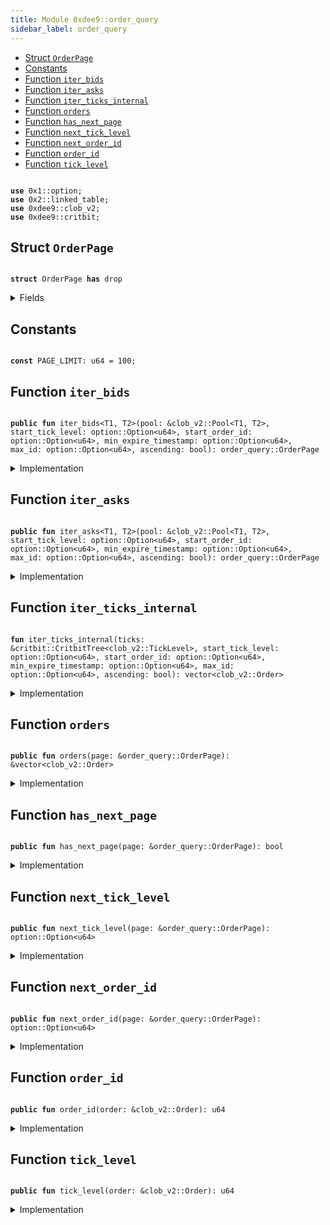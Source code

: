 ```yaml
---
title: Module 0xdee9::order_query
sidebar_label: order_query
---
```


<Link id="0xdee9_order_query"/>


-  [Struct `OrderPage`](#0xdee9_order_query_OrderPage)
-  [Constants](#@Constants_0)
-  [Function `iter_bids`](#0xdee9_order_query_iter_bids)
-  [Function `iter_asks`](#0xdee9_order_query_iter_asks)
-  [Function `iter_ticks_internal`](#0xdee9_order_query_iter_ticks_internal)
-  [Function `orders`](#0xdee9_order_query_orders)
-  [Function `has_next_page`](#0xdee9_order_query_has_next_page)
-  [Function `next_tick_level`](#0xdee9_order_query_next_tick_level)
-  [Function `next_order_id`](#0xdee9_order_query_next_order_id)
-  [Function `order_id`](#0xdee9_order_query_order_id)
-  [Function `tick_level`](#0xdee9_order_query_tick_level)


<pre><code>
<b>use</b> <Link to="../move-stdlib/option#0x1_option">0x1::option</Link>;
<b>use</b> <Link to="../iota-framework/linked_table#0x2_linked_table">0x2::linked_table</Link>;
<b>use</b> <Link to="clob_v2#0xdee9_clob_v2">0xdee9::clob_v2</Link>;
<b>use</b> <Link to="critbit#0xdee9_critbit">0xdee9::critbit</Link>;
</code></pre>



<Link id="0xdee9_order_query_OrderPage"></Link>

## Struct `OrderPage`



<pre><code>
<b>struct</b> <Link to="order_query#0xdee9_order_query_OrderPage">OrderPage</Link> <b>has</b> drop
</code></pre>



<details>
<summary>Fields</summary>


<dl>
<dt>
<code>
orders: <Link to="../move-stdlib/vector#0x1_vector">vector</Link>&lt;<Link to="clob_v2#0xdee9_clob_v2_Order">clob_v2::Order</Link>&gt;</code>
</dt>
<dd>

</dd>
<dt>
<code>
has_next_page: bool</code>
</dt>
<dd>

</dd>
<dt>
<code>
next_tick_level: <Link to="../move-stdlib/option#0x1_option_Option">option::Option</Link>&lt;u64&gt;</code>
</dt>
<dd>

</dd>
<dt>
<code>
next_order_id: <Link to="../move-stdlib/option#0x1_option_Option">option::Option</Link>&lt;u64&gt;</code>
</dt>
<dd>

</dd>
</dl>


</details>

<Link id="@Constants_0"></Link>

## Constants


<Link id="0xdee9_order_query_PAGE_LIMIT"></Link>



<pre><code>
<b>const</b> <Link to="order_query#0xdee9_order_query_PAGE_LIMIT">PAGE_LIMIT</Link>: u64 = 100;
</code></pre>



<Link id="0xdee9_order_query_iter_bids"></Link>

## Function `iter_bids`



<pre><code>
<b>public</b> <b>fun</b> <Link to="order_query#0xdee9_order_query_iter_bids">iter_bids</Link>&lt;T1, T2&gt;(pool: &<Link to="clob_v2#0xdee9_clob_v2_Pool">clob_v2::Pool</Link>&lt;T1, T2&gt;, start_tick_level: <Link to="../move-stdlib/option#0x1_option_Option">option::Option</Link>&lt;u64&gt;, start_order_id: <Link to="../move-stdlib/option#0x1_option_Option">option::Option</Link>&lt;u64&gt;, min_expire_timestamp: <Link to="../move-stdlib/option#0x1_option_Option">option::Option</Link>&lt;u64&gt;, max_id: <Link to="../move-stdlib/option#0x1_option_Option">option::Option</Link>&lt;u64&gt;, ascending: bool): <Link to="order_query#0xdee9_order_query_OrderPage">order_query::OrderPage</Link>
</code></pre>



<details>
<summary>Implementation</summary>


<pre><code>
<b>public</b> <b>fun</b> <Link to="order_query#0xdee9_order_query_iter_bids">iter_bids</Link>&lt;T1, T2&gt;(
    pool: &Pool&lt;T1, T2&gt;,
    // tick level <b>to</b> start from
    start_tick_level: Option&lt;u64&gt;,
    // order id within that tick level <b>to</b> start from
    start_order_id: Option&lt;u64&gt;,
    // <b>if</b> provided, do not <b>include</b> orders <b>with</b> an expire timestamp less than the provided value (expired order),
    // value is in microseconds
    min_expire_timestamp: Option&lt;u64&gt;,
    // do not show orders <b>with</b> an ID larger than max_id--
    // i.e., orders added later than this one
    max_id: Option&lt;u64&gt;,
    // <b>if</b> <b>true</b>, the orders are returned in ascending tick level.
    ascending: bool,
): <Link to="order_query#0xdee9_order_query_OrderPage">OrderPage</Link> \{
    <b>let</b> bids = <Link to="clob_v2#0xdee9_clob_v2_bids">clob_v2::bids</Link>(pool);
    <b>let</b> <b>mut</b> orders = <Link to="order_query#0xdee9_order_query_iter_ticks_internal">iter_ticks_internal</Link>(
        bids,
        start_tick_level,
        start_order_id,
        min_expire_timestamp,
        max_id,
        ascending
    );
    <b>let</b> (orders, has_next_page, next_tick_level, next_order_id) = <b>if</b> (<Link to="../move-stdlib/vector#0x1_vector_length">vector::length</Link>(&orders) &gt; <Link to="order_query#0xdee9_order_query_PAGE_LIMIT">PAGE_LIMIT</Link>) \{
        <b>let</b> last_order = <Link to="../move-stdlib/vector#0x1_vector_pop_back">vector::pop_back</Link>(&<b>mut</b> orders);
        (orders, <b>true</b>, some(<Link to="clob_v2#0xdee9_clob_v2_tick_level">clob_v2::tick_level</Link>(&last_order)), some(<Link to="clob_v2#0xdee9_clob_v2_order_id">clob_v2::order_id</Link>(&last_order)))
    } <b>else</b> \{
        (orders, <b>false</b>, none(), none())
    };

    <Link to="order_query#0xdee9_order_query_OrderPage">OrderPage</Link> \{
        orders,
        has_next_page,
        next_tick_level,
        next_order_id
    }
}
</code></pre>



</details>

<Link id="0xdee9_order_query_iter_asks"></Link>

## Function `iter_asks`



<pre><code>
<b>public</b> <b>fun</b> <Link to="order_query#0xdee9_order_query_iter_asks">iter_asks</Link>&lt;T1, T2&gt;(pool: &<Link to="clob_v2#0xdee9_clob_v2_Pool">clob_v2::Pool</Link>&lt;T1, T2&gt;, start_tick_level: <Link to="../move-stdlib/option#0x1_option_Option">option::Option</Link>&lt;u64&gt;, start_order_id: <Link to="../move-stdlib/option#0x1_option_Option">option::Option</Link>&lt;u64&gt;, min_expire_timestamp: <Link to="../move-stdlib/option#0x1_option_Option">option::Option</Link>&lt;u64&gt;, max_id: <Link to="../move-stdlib/option#0x1_option_Option">option::Option</Link>&lt;u64&gt;, ascending: bool): <Link to="order_query#0xdee9_order_query_OrderPage">order_query::OrderPage</Link>
</code></pre>



<details>
<summary>Implementation</summary>


<pre><code>
<b>public</b> <b>fun</b> <Link to="order_query#0xdee9_order_query_iter_asks">iter_asks</Link>&lt;T1, T2&gt;(
    pool: &Pool&lt;T1, T2&gt;,
    // tick level <b>to</b> start from
    start_tick_level: Option&lt;u64&gt;,
    // order id within that tick level <b>to</b> start from
    start_order_id: Option&lt;u64&gt;,
    // <b>if</b> provided, do not <b>include</b> orders <b>with</b> an expire timestamp less than the provided value (expired order),
    // value is in microseconds
    min_expire_timestamp: Option&lt;u64&gt;,
    // do not show orders <b>with</b> an ID larger than max_id--
    // i.e., orders added later than this one
    max_id: Option&lt;u64&gt;,
    // <b>if</b> <b>true</b>, the orders are returned in ascending tick level.
    ascending: bool,
): <Link to="order_query#0xdee9_order_query_OrderPage">OrderPage</Link> \{
    <b>let</b> asks = <Link to="clob_v2#0xdee9_clob_v2_asks">clob_v2::asks</Link>(pool);
    <b>let</b> <b>mut</b> orders = <Link to="order_query#0xdee9_order_query_iter_ticks_internal">iter_ticks_internal</Link>(
        asks,
        start_tick_level,
        start_order_id,
        min_expire_timestamp,
        max_id,
        ascending
    );
    <b>let</b> (orders, has_next_page, next_tick_level, next_order_id) = <b>if</b> (<Link to="../move-stdlib/vector#0x1_vector_length">vector::length</Link>(&orders) &gt; <Link to="order_query#0xdee9_order_query_PAGE_LIMIT">PAGE_LIMIT</Link>) \{
        <b>let</b> last_order = <Link to="../move-stdlib/vector#0x1_vector_pop_back">vector::pop_back</Link>(&<b>mut</b> orders);
        (orders, <b>true</b>, some(<Link to="clob_v2#0xdee9_clob_v2_tick_level">clob_v2::tick_level</Link>(&last_order)), some(<Link to="clob_v2#0xdee9_clob_v2_order_id">clob_v2::order_id</Link>(&last_order)))
    } <b>else</b> \{
        (orders, <b>false</b>, none(), none())
    };

    <Link to="order_query#0xdee9_order_query_OrderPage">OrderPage</Link> \{
        orders,
        has_next_page,
        next_tick_level,
        next_order_id
    }
}
</code></pre>



</details>

<Link id="0xdee9_order_query_iter_ticks_internal"></Link>

## Function `iter_ticks_internal`



<pre><code>
<b>fun</b> <Link to="order_query#0xdee9_order_query_iter_ticks_internal">iter_ticks_internal</Link>(ticks: &<Link to="critbit#0xdee9_critbit_CritbitTree">critbit::CritbitTree</Link>&lt;<Link to="clob_v2#0xdee9_clob_v2_TickLevel">clob_v2::TickLevel</Link>&gt;, start_tick_level: <Link to="../move-stdlib/option#0x1_option_Option">option::Option</Link>&lt;u64&gt;, start_order_id: <Link to="../move-stdlib/option#0x1_option_Option">option::Option</Link>&lt;u64&gt;, min_expire_timestamp: <Link to="../move-stdlib/option#0x1_option_Option">option::Option</Link>&lt;u64&gt;, max_id: <Link to="../move-stdlib/option#0x1_option_Option">option::Option</Link>&lt;u64&gt;, ascending: bool): <Link to="../move-stdlib/vector#0x1_vector">vector</Link>&lt;<Link to="clob_v2#0xdee9_clob_v2_Order">clob_v2::Order</Link>&gt;
</code></pre>



<details>
<summary>Implementation</summary>


<pre><code>
<b>fun</b> <Link to="order_query#0xdee9_order_query_iter_ticks_internal">iter_ticks_internal</Link>(
    ticks: &CritbitTree&lt;TickLevel&gt;,
    // tick level <b>to</b> start from
    start_tick_level: Option&lt;u64&gt;,
    // order id within that tick level <b>to</b> start from
    <b>mut</b> start_order_id: Option&lt;u64&gt;,
    // <b>if</b> provided, do not <b>include</b> orders <b>with</b> an expire timestamp less than the provided value (expired order),
    // value is in microseconds
    min_expire_timestamp: Option&lt;u64&gt;,
    // do not show orders <b>with</b> an ID larger than max_id--
    // i.e., orders added later than this one
    max_id: Option&lt;u64&gt;,
    // <b>if</b> <b>true</b>, the orders are returned in ascending tick level.
    ascending: bool,
): <Link to="../move-stdlib/vector#0x1_vector">vector</Link>&lt;Order&gt; \{
    <b>let</b> <b>mut</b> tick_level_key = <b>if</b> (<Link to="../move-stdlib/option#0x1_option_is_some">option::is_some</Link>(&start_tick_level)) \{
        <Link to="../move-stdlib/option#0x1_option_destroy_some">option::destroy_some</Link>(start_tick_level)
    } <b>else</b> \{
        <b>let</b> (key, _) = <b>if</b> (ascending) \{
            <Link to="critbit#0xdee9_critbit_min_leaf">critbit::min_leaf</Link>(ticks)
        }<b>else</b> \{
            <Link to="critbit#0xdee9_critbit_max_leaf">critbit::max_leaf</Link>(ticks)
        };
        key
    };

    <b>let</b> <b>mut</b> orders = <Link to="../move-stdlib/vector#0x1_vector">vector</Link>[];

    <b>while</b> (tick_level_key != 0 && <Link to="../move-stdlib/vector#0x1_vector_length">vector::length</Link>(&orders) &lt; <Link to="order_query#0xdee9_order_query_PAGE_LIMIT">PAGE_LIMIT</Link> + 1) \{
        <b>let</b> tick_level = <Link to="critbit#0xdee9_critbit_borrow_leaf_by_key">critbit::borrow_leaf_by_key</Link>(ticks, tick_level_key);
        <b>let</b> open_orders = <Link to="clob_v2#0xdee9_clob_v2_open_orders">clob_v2::open_orders</Link>(tick_level);

        <b>let</b> <b>mut</b> next_order_key = <b>if</b> (<Link to="../move-stdlib/option#0x1_option_is_some">option::is_some</Link>(&start_order_id)) \{
            <b>let</b> key = <Link to="../move-stdlib/option#0x1_option_destroy_some">option::destroy_some</Link>(start_order_id);
            <b>if</b> (!<Link to="../iota-framework/linked_table#0x2_linked_table_contains">linked_table::contains</Link>(open_orders, key)) \{
                <b>let</b> (next_leaf, _) = <b>if</b> (ascending) \{
                    <Link to="critbit#0xdee9_critbit_next_leaf">critbit::next_leaf</Link>(ticks, tick_level_key)
                }<b>else</b> \{
                    <Link to="critbit#0xdee9_critbit_previous_leaf">critbit::previous_leaf</Link>(ticks, tick_level_key)
                };
                tick_level_key = next_leaf;
                <b>continue</b>
            };
            start_order_id = <Link to="../move-stdlib/option#0x1_option_none">option::none</Link>();
            some(key)
        }<b>else</b> \{
            *<Link to="../iota-framework/linked_table#0x2_linked_table_front">linked_table::front</Link>(open_orders)
        };

        <b>while</b> (<Link to="../move-stdlib/option#0x1_option_is_some">option::is_some</Link>(&next_order_key) && <Link to="../move-stdlib/vector#0x1_vector_length">vector::length</Link>(&orders) &lt; <Link to="order_query#0xdee9_order_query_PAGE_LIMIT">PAGE_LIMIT</Link> + 1) \{
            <b>let</b> key = <Link to="../move-stdlib/option#0x1_option_destroy_some">option::destroy_some</Link>(next_order_key);
            <b>let</b> order = <Link to="../iota-framework/linked_table#0x2_linked_table_borrow">linked_table::borrow</Link>(open_orders, key);

            // <b>if</b> the order id is greater than max_id, we end the iteration for this tick level.
            <b>if</b> (<Link to="../move-stdlib/option#0x1_option_is_some">option::is_some</Link>(&max_id) && key &gt; <Link to="../move-stdlib/option#0x1_option_destroy_some">option::destroy_some</Link>(max_id)) \{
                <b>break</b>
            };

            next_order_key = *<Link to="../iota-framework/linked_table#0x2_linked_table_next">linked_table::next</Link>(open_orders, key);

            // <b>if</b> expire timestamp is set, and <b>if</b> the order is expired, we skip it.
            <b>if</b> (<Link to="../move-stdlib/option#0x1_option_is_none">option::is_none</Link>(&min_expire_timestamp) ||
                <Link to="clob_v2#0xdee9_clob_v2_expire_timestamp">clob_v2::expire_timestamp</Link>(order) &gt; <Link to="../move-stdlib/option#0x1_option_destroy_some">option::destroy_some</Link>(min_expire_timestamp)) \{
                <Link to="../move-stdlib/vector#0x1_vector_push_back">vector::push_back</Link>(&<b>mut</b> orders, <Link to="clob_v2#0xdee9_clob_v2_clone_order">clob_v2::clone_order</Link>(order));
            };
        };
        <b>let</b> (next_leaf, _) = <b>if</b> (ascending) \{
            <Link to="critbit#0xdee9_critbit_next_leaf">critbit::next_leaf</Link>(ticks, tick_level_key)
        }<b>else</b> \{
            <Link to="critbit#0xdee9_critbit_previous_leaf">critbit::previous_leaf</Link>(ticks, tick_level_key)
        };
        tick_level_key = next_leaf;
    };
    orders
}
</code></pre>



</details>

<Link id="0xdee9_order_query_orders"></Link>

## Function `orders`



<pre><code>
<b>public</b> <b>fun</b> <Link to="order_query#0xdee9_order_query_orders">orders</Link>(page: &<Link to="order_query#0xdee9_order_query_OrderPage">order_query::OrderPage</Link>): &<Link to="../move-stdlib/vector#0x1_vector">vector</Link>&lt;<Link to="clob_v2#0xdee9_clob_v2_Order">clob_v2::Order</Link>&gt;
</code></pre>



<details>
<summary>Implementation</summary>


<pre><code>
<b>public</b> <b>fun</b> <Link to="order_query#0xdee9_order_query_orders">orders</Link>(page: &<Link to="order_query#0xdee9_order_query_OrderPage">OrderPage</Link>): &<Link to="../move-stdlib/vector#0x1_vector">vector</Link>&lt;Order&gt; \{
    &page.orders
}
</code></pre>



</details>

<Link id="0xdee9_order_query_has_next_page"></Link>

## Function `has_next_page`



<pre><code>
<b>public</b> <b>fun</b> <Link to="order_query#0xdee9_order_query_has_next_page">has_next_page</Link>(page: &<Link to="order_query#0xdee9_order_query_OrderPage">order_query::OrderPage</Link>): bool
</code></pre>



<details>
<summary>Implementation</summary>


<pre><code>
<b>public</b> <b>fun</b> <Link to="order_query#0xdee9_order_query_has_next_page">has_next_page</Link>(page: &<Link to="order_query#0xdee9_order_query_OrderPage">OrderPage</Link>): bool \{
    page.has_next_page
}
</code></pre>



</details>

<Link id="0xdee9_order_query_next_tick_level"></Link>

## Function `next_tick_level`



<pre><code>
<b>public</b> <b>fun</b> <Link to="order_query#0xdee9_order_query_next_tick_level">next_tick_level</Link>(page: &<Link to="order_query#0xdee9_order_query_OrderPage">order_query::OrderPage</Link>): <Link to="../move-stdlib/option#0x1_option_Option">option::Option</Link>&lt;u64&gt;
</code></pre>



<details>
<summary>Implementation</summary>


<pre><code>
<b>public</b> <b>fun</b> <Link to="order_query#0xdee9_order_query_next_tick_level">next_tick_level</Link>(page: &<Link to="order_query#0xdee9_order_query_OrderPage">OrderPage</Link>): Option&lt;u64&gt; \{
    page.next_tick_level
}
</code></pre>



</details>

<Link id="0xdee9_order_query_next_order_id"></Link>

## Function `next_order_id`



<pre><code>
<b>public</b> <b>fun</b> <Link to="order_query#0xdee9_order_query_next_order_id">next_order_id</Link>(page: &<Link to="order_query#0xdee9_order_query_OrderPage">order_query::OrderPage</Link>): <Link to="../move-stdlib/option#0x1_option_Option">option::Option</Link>&lt;u64&gt;
</code></pre>



<details>
<summary>Implementation</summary>


<pre><code>
<b>public</b> <b>fun</b> <Link to="order_query#0xdee9_order_query_next_order_id">next_order_id</Link>(page: &<Link to="order_query#0xdee9_order_query_OrderPage">OrderPage</Link>): Option&lt;u64&gt; \{
    page.next_order_id
}
</code></pre>



</details>

<Link id="0xdee9_order_query_order_id"></Link>

## Function `order_id`



<pre><code>
<b>public</b> <b>fun</b> <Link to="order_query#0xdee9_order_query_order_id">order_id</Link>(order: &<Link to="clob_v2#0xdee9_clob_v2_Order">clob_v2::Order</Link>): u64
</code></pre>



<details>
<summary>Implementation</summary>


<pre><code>
<b>public</b> <b>fun</b> <Link to="order_query#0xdee9_order_query_order_id">order_id</Link>(order: &Order): u64 \{
    <Link to="clob_v2#0xdee9_clob_v2_order_id">clob_v2::order_id</Link>(order)
}
</code></pre>



</details>

<Link id="0xdee9_order_query_tick_level"></Link>

## Function `tick_level`



<pre><code>
<b>public</b> <b>fun</b> <Link to="order_query#0xdee9_order_query_tick_level">tick_level</Link>(order: &<Link to="clob_v2#0xdee9_clob_v2_Order">clob_v2::Order</Link>): u64
</code></pre>



<details>
<summary>Implementation</summary>


<pre><code>
<b>public</b> <b>fun</b> <Link to="order_query#0xdee9_order_query_tick_level">tick_level</Link>(order: &Order): u64 \{
    <Link to="clob_v2#0xdee9_clob_v2_tick_level">clob_v2::tick_level</Link>(order)
}
</code></pre>



</details>
